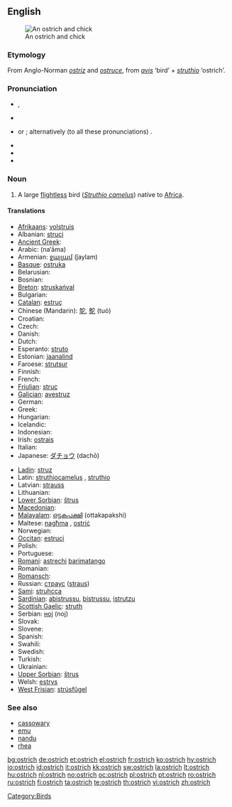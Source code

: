 ==English==
{{wikipedia}}
[[Image:Ostrich and chick.jpg|thumb|An ostrich and chick]]

===Etymology===
From Anglo-Norman ''[[ostriz]]'' and {{etyl|fro}} ''[[ostruce]]'', from {{etyl|la}} ''[[avis]]'' ‘bird’ + ''[[struthio]]'' ‘ostrich’.

===Pronunciation===
* {{enPR|ŏs'trĭch}}, {{enPR|ôs'trĭch}}
* {{a|UK}} {{IPA|/'ɒs.trɪʧ/}}
* {{a|US}} {{IPA|/'ɑs.trɪʧ/}} or {{IPA|/'ɔs.trɪʧ/}}; alternatively (to all these pronunciations) {{IPA|/-strɪʤ/}}.
* {{audio|en-us-ostrich.ogg|Audio (US)}}
* {{audio|en-us-ostrich.ogg|Audio (US) (2)}}
* {{SAMPA|/"QstrItS/}}

===Noun===
{{en-noun|es}}

# A large [[flightless]] bird (''[[Struthio camelus]]'') native to [[Africa]].

====Translations====
{{trans-top|large flightless bird}}
* [[Afrikaans]]: [[volstruis]]
* Albanian: [[struci]]
* [[Ancient Greek]]: {{tø|grc|στρουθοκάμηλος|tr=strouthokamēlos|sc=polytonic}}
* Arabic: {{Arab|[[نعامة]]}} (na‘āma)
* Armenian: [[ջայլամ]] (ǰaylam)
* [[Basque]]: [[ostruka]]
* Belarusian: {{t-|be|страус|sc=Cyrl|xs=Belarusian}}
* Bosnian: {{t-|bs|noj|m}}
* [[Breton]]: [[struskańval]]
* Bulgarian: {{t+|bg|щраус|tr=štraus|sc=Cyrl}}
* [[Catalan]]: [[estruç]] {{m}}
* Chinese (Mandarin): [[鸵]], [[鴕]] (tuó)
* Croatian: {{t+|hr|noj}}
* Czech: {{t-|cs|pštros}}
* Danish: {{t+|da|struds}}
* Dutch: {{t+|nl|struisvogel|m}}
* Esperanto: [[struto]]
* Estonian: [[jaanalind]]
* Faroese: [[strutsur]]
* Finnish: {{t-|fi|strutsi}}
* French: {{t+|fr|autruche|f}}
* [[Friulian]]: [[struç]]
* [[Galician]]: [[avestruz]]
* German: {{t+|de|Strauß|m}}
* Greek: {{t+|el|στρουθοκάμηλος|tr=struthokamilos|sc=Grek}}
* Hungarian: {{t+|hu|strucc}}
* Icelandic: {{t+|is|strútur}}
* Indonesian: {{t+|id|burung unta|xs=Indonesian}}
* Irish: [[ostrais]]
* Italian: {{t+|it|struzzo|m}}
* Japanese: [[ダチョウ]] (dachō)
{{trans-mid}}
* [[Ladin]]: [[struz]]
* Latin: [[struthiocamelus]] {{m}}, [[struthio]] {{m}}
* Latvian: [[strauss]]
* Lithuanian: {{t+|lt|strutis|xs=Lithuanian}}
* [[Lower Sorbian]]: [[štrus]]
* [[Macedonian]]: {{t-|mk|ној|m|tr=noj|sc=Cyrl|xs=Macedonian}}
* [[Malayalam]]: [[ഒട്ടകപക്ഷി]] (ottakapakshi)
* Maltese: [[nagħma]] {{f}}, [[ostriċ]]
* Norwegian: {{t+|no|struts|m}}
* [[Occitan]]: [[estruci]]
* Polish: {{t+|pl|struś|m}}
* Portuguese: {{t+|pt|avestruz}}
* [[Romani]]: [[astrechi]] {{m}} [[barimatango]] {{m}}
* Romanian: {{t+|ro|struţ}}
* [[Romansch]]: {{t-|rm|strut|xs=Romansch}}
* Russian: [[страус]] ([[straus]]) '' ''
* [[Sami]]: [[struhcca]]
* [[Sardinian]]: [[abistrussu]], [[bistrussu]], [[istrutzu]]
* [[Scottish Gaelic]]: [[struth]]
* Serbian: [[ноj]] (noj)
* Slovak: {{t-|sk|pštros}}
* Slovene: {{t+|sl|noj|m}}
* Spanish: {{t-|es|avestruz|m}}
* Swahili: {{t+|sw|mbuni|xs=Swahili}}
* Swedish: {{t+|sv|struts}}
* Turkish: {{t+|tr|deve kuşu}}
* Ukrainian: {{t-|uk|страус|tr=straus|sc=Cyrl|xs=Ukrainian}}
* [[Upper Sorbian]]: [[štrus]]
* Welsh: [[estrys]]
* [[West Frisian]]: [[strúsfûgel]]
{{trans-bottom}}

===See also===
* [[cassowary]]
* [[emu]]
* [[nandu]]
* [[rhea]]

[[Category:Birds]]

[[bg:ostrich]]
[[de:ostrich]]
[[et:ostrich]]
[[el:ostrich]]
[[fr:ostrich]]
[[ko:ostrich]]
[[hy:ostrich]]
[[io:ostrich]]
[[id:ostrich]]
[[it:ostrich]]
[[kk:ostrich]]
[[sw:ostrich]]
[[la:ostrich]]
[[lt:ostrich]]
[[hu:ostrich]]
[[nl:ostrich]]
[[no:ostrich]]
[[oc:ostrich]]
[[pl:ostrich]]
[[pt:ostrich]]
[[ro:ostrich]]
[[ru:ostrich]]
[[fi:ostrich]]
[[ta:ostrich]]
[[te:ostrich]]
[[th:ostrich]]
[[vi:ostrich]]
[[zh:ostrich]]